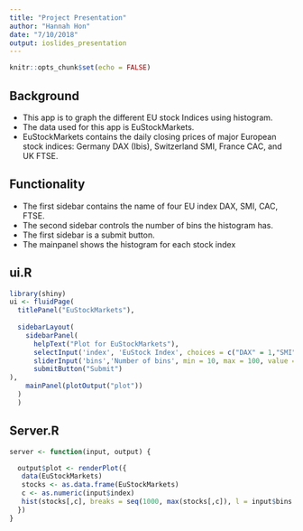 ```yaml
---
title: "Project Presentation"
author: "Hannah Hon"
date: "7/10/2018"
output: ioslides_presentation
---
```


```r
knitr::opts_chunk$set(echo = FALSE)
```

## Background

- This app is to graph the different EU stock Indices using histogram.
- The data used for this app is EuStockMarkets.
- EuStockMarkets contains the daily closing prices of major European stock indices: Germany DAX (Ibis), Switzerland SMI, France CAC, and UK FTSE. 

## Functionality
- The first sidebar contains the name of four EU index DAX, SMI, CAC, FTSE.
- The second sidebar controls the number of bins the histogram has.
- The first sidebar is a submit button.
- The mainpanel shows the histogram for each stock index

## ui.R
```r
library(shiny)
ui <- fluidPage(
  titlePanel("EuStockMarkets"),
  
  sidebarLayout(
    sidebarPanel(
      helpText("Plot for EuStockMarkets"),
      selectInput('index', 'EuStock Index', choices = c("DAX" = 1,"SMI" = 2,"CAC" = 3,"FTSE" = 4), selected = "DAX"),
      sliderInput('bins','Number of bins', min = 10, max = 100, value = 500),
      submitButton("Submit")
),
    mainPanel(plotOutput("plot"))
  )
  )
```
## Server.R

```r
server <- function(input, output) {

  output$plot <- renderPlot({
   data(EuStockMarkets)
   stocks <- as.data.frame(EuStockMarkets)
   c <- as.numeric(input$index)
   hist(stocks[,c], breaks = seq(1000, max(stocks[,c]), l = input$bins +1))
  })
}
```


